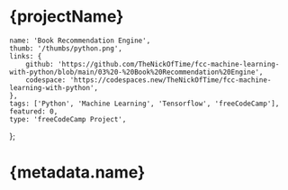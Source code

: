 # {projectName}

	name: 'Book Recommendation Engine',
	thumb: '/thumbs/python.png',
	links: {
		github: 'https://github.com/TheNickOfTime/fcc-machine-learning-with-python/blob/main/03%20-%20Book%20Recommendation%20Engine',
		codespace: 'https://codespaces.new/TheNickOfTime/fcc-machine-learning-with-python',
	},
	tags: ['Python', 'Machine Learning', 'Tensorflow', 'freeCodeCamp'],
	featured: 0,
	type: 'freeCodeCamp Project',
};

# {metadata.name}
